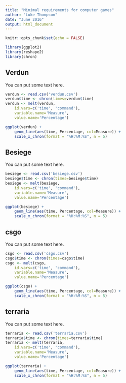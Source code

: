 ```yaml
---
title: "Minimal requirements for computer games"
author: "Luke Thompson"
date: "June 2016"
output: html_document
---
```


```r
knitr::opts_chunk$set(echo = FALSE)

library(ggplot2)
library(reshape2)
library(chron)

```

## Verdun

You can put some text here.

```r
verdun <- read.csv('verdun.csv')
verdun$time <- chron(times=verdun$time)
verdun <- melt(verdun, 
    id.vars=c('time', 'command'),
    variable.name='Measure',
    value.name='Percentage')

ggplot(verdun) +
    geom_line(aes(time, Percentage, col=Measure)) + 
    scale_x_chron(format = "%H:%M:%S", n = 5)
```


## Besiege

You can put some text here.

```r
besiege <- read.csv('besiege.csv')
besiege$time <- chron(times=besiege$time)
besiege <- melt(besiege, 
    id.vars=c('time', 'command'),
    variable.name='Measure',
    value.name='Percentage')

ggplot(besiege) +
    geom_line(aes(time, Percentage, col=Measure)) + 
    scale_x_chron(format = "%H:%M:%S", n = 5)
```
## csgo

You can put some text here.

```r
csgo <- read.csv('csgo.csv')
csgo$time <- chron(times=csgo$time)
csgo <- melt(csgo, 
    id.vars=c('time', 'command'),
    variable.name='Measure',
    value.name='Percentage')

ggplot(csgo) +
    geom_line(aes(time, Percentage, col=Measure)) + 
    scale_x_chron(format = "%H:%M:%S", n = 5)
```
## terraria

You can put some text here.

```r
terraria <- read.csv('terraria.csv')
terraria$time <- chron(times=terraria$time)
terraria <- melt(terraria, 
    id.vars=c('time', 'command'),
    variable.name='Measure',
    value.name='Percentage')

ggplot(terraria) +
    geom_line(aes(time, Percentage, col=Measure)) + 
    scale_x_chron(format = "%H:%M:%S", n = 5)
```

